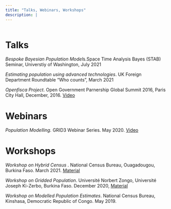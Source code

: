 ```yaml
---
title: "Talks, Webinars, Workshops"
description: |
---
```

<script async src="//static.getclicky.com/101338156.js"></script>
  <noscript><p><img alt="Clicky" width="1" height="1" src="//in.getclicky.com/101338156ns.gif" /></p></noscript>
# Talks

*Bespoke Bayesian Population Model*s.Space Time Analysis Bayes (STAB) Seminar, Universtiy of Washington, July 2021

*Estimating population using advanced technologies*. UK Foreign Department Roundtable "Who counts", March 2021

*Openfisca Project*. Open Government Parnership Global Summit 2016, Paris City Hall, December, 2016. [Video](https://youtu.be/MlIL-WZ62AU?t=17320)

# Webinars

*Population Modelling.* GRID3 Webinar Series. May 2020. [Video](https://www.youtube.com/watch?v=HMFM8HzLfH8&feature=youtu.be)

# Workshops

*Workshop on Hybrid Census* . National Census Bureau, Ouagadougou, Burkina Faso. March 2021. [Material](https://docs.google.com/presentation/d/13tc0DdDVf7lU4q8fDeVJRlVVXxhLjvIcaKtIxH4B1bE/edit?usp=sharing)

*Workshop on Gridded Population*. Université Norbert Zongo, Université Joseph Ki-Zerbo, Burkina Faso. December 2020, [Material](https://docs.google.com/presentation/d/1roxjaDpsF6s7-08XVTr3enAKSD9CFu0JgtEerv4H3dw/edit?usp=sharing)

*Workshop on Modelled Population Estimates*. National Census Bureau, Kinshasa, Democratic Republic of Congo. May 2019.
